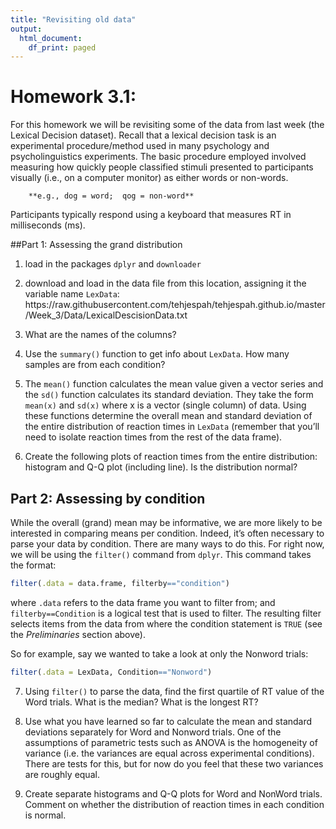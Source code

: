 ```yaml
---
title: "Revisiting old data"
output:
  html_document:
    df_print: paged
---
```


# Homework 3.1:


For this homework we will be revisiting some of the data from last week (the Lexical Decision dataset). Recall that a lexical decision task is an experimental procedure/method used in many psychology and psycholinguistics experiments. The basic procedure employed involved measuring how quickly people classified stimuli presented to participants visually (i.e., on a computer monitor) as either words or non-words.

		**e.g., dog = word;  qog = non-word**

Participants typically respond using a keyboard that measures RT in milliseconds (ms).



##Part 1: Assessing the grand distribution

1. load in the packages `dplyr` and `downloader`

2. download and load in the data file from this location, assigning it the variable name `LexData`: https://raw.githubusercontent.com/tehjespah/tehjespah.github.io/master/Week_3/Data/LexicalDescisionData.txt

3. What are the names of the columns?

4. Use the `summary()` function to get info about `LexData`. How many samples are from each condition?

5. The `mean()` function calculates the mean value given a vector series and the `sd()` function calculates its standard deviation. They take the form `mean(x)` and `sd(x)` where x is a vector (single column) of data. Using these functions determine the overall mean and standard deviation of the entire distribution of reaction times in `LexData` (remember that you'll need to isolate reaction times from the rest of the data frame).

6. Create the following plots of reaction times from the entire distribution: histogram and Q-Q plot (including line). Is the distribution normal?


## Part 2: Assessing by condition
While the overall (grand) mean may be informative, we are more likely to be interested in comparing means per condition. Indeed, it's often necessary to parse your data by condition. There are many ways to do this. For right now, we will be using the `filter()` command from `dplyr`. This command takes the format:
```r
filter(.data = data.frame, filterby=="condition")
```
where `.data` refers to the data frame you want to filter from; and `filterby==Condition` is a logical test that is used to filter. The resulting filter selects items from the data from where the condition statement is `TRUE` (see the *Preliminaries* section above).

So for example, say we wanted to take a look at only the Nonword trials:
```r
filter(.data = LexData, Condition=="Nonword")
```

7. Using `filter()` to parse the data, find the first quartile of RT value of the Word trials. What is the median? What is the longest RT?

8. Use what you have learned so far to calculate the mean and standard deviations separately for Word and Nonword trials. One of the assumptions of parametric tests such as ANOVA is the homogeneity of variance (i.e. the variances are equal across experimental conditions). There are tests for this, but for now do you feel that these two variances are roughly equal.

9. Create separate histograms and Q-Q plots for Word and NonWord trials. Comment on whether the distribution of reaction times in each condition is normal.
